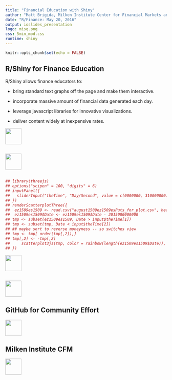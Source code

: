 ```yaml
---
title: "Financial Education with Shiny"
author: "Matt Brigida, Milken Institute Center for Financial Markets and the University of Nebraska at Kearney"
date: "R/Finance: May 20, 2016"
output: ioslides_presentation
logo: misq.png
css: 5min_mod.css
runtime: shiny
---
```


```r
knitr::opts_chunk$set(echo = FALSE)
```

## R/Shiny for Finance Education

R/Shiny allows finance educators to:

-  bring standard text graphs off the page and make them interactive.

-  incorporate massive amount of financial data generated each day.

-  leverage javascript libraries for innovative visualizations.

-  deliver content widely at inexpensive rates.

<div class="MIfooter"><img src="mi.png" style="height:50px;"></div> 
<!-- example apps -->

##
<!-- duration or convexity -->



<div class="MIfooter"><img src="mi.png" style="height:50px;"></div> 

##

<!-- 3D option smirk -->

<!-- dont have file on this computer!!!! -->

```r
## library(threejs)
## options("scipen" = 100, "digits" = 6)
## inputPanel({
##   sliderInput("theTime", "Day/Second", value = c(0000000, 310000000), min = 0000000, max = 3100000, animate = animationOptions(interval = 300), sep = "", step = 60)
## })
## renderScatterplotThree({
##  ez1509es1509 <- read.csv("august1509ez1509esPuts_for_plot.csv", header = TRUE)[, -1]
##  ez1509es1509$Date <- ez1509es1509$Date - 2015080000000
## tmp <- subset(ez1509es1509, Date > input$theTime[1])
## tmp <- subset(tmp, Date < input$theTime[2])
## ## maybe sort to reverse moneyness -- so switches view
## tmp <- tmp[ order(tmp[,2]),]
## tmp[,2] <- -tmp[,2]
##     scatterplot3js(tmp, color = rainbow(length(ez1509es1509$Date)), labels = c("Time", "-Moneyness", "Implied Volatility"))
## })
```

<div class="MIfooter"><img src="mi.png" style="height:50px;"></div>

##

<!-- downloading and sorting data -->


<div class="MIfooter"><img src="mi.png" style="height:50px;"></div> 

## GitHub for Community Effort

<div class="MIfooter"><img src="mi.png" style="height:50px;"></div> 

## Milken Institute CFM


<div class="MIfooter"><img src="mi.png" style="height:50px;"></div> 
